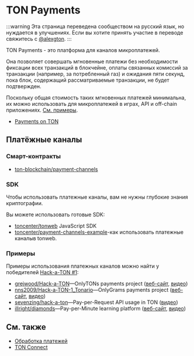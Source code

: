 # TON Payments

:::warning
Эта страница переведена сообществом на русский язык, но нуждается в улучшениях. Если вы хотите принять участие в переводе свяжитесь с [@alexgton](https://t.me/alexgton).
:::

TON Payments - это платформа для каналов микроплатежей.

Она позволяет совершать мгновенные платежи без необходимости фиксации всех транзакций в блокчейне, оплаты связанных комиссий за транзакции (например, за потребленный газ) и ожидания пяти секунд, пока блок, содержащий рассматриваемые транзакции, не будет подтвержден.

Поскольку общая стоимость таких мгновенных платежей минимальна, их можно использовать для микроплатежей в играх, API и off-chain приложениях. [См. примеры](/v3/documentation/dapps/defi/ton-payments#examples).

- [Payments on TON](https://blog.ton.org/ton-payments)

## Платёжные каналы

### Смарт-контракты

- [ton-blockchain/payment-channels](https://github.com/ton-blockchain/payment-channels)

### SDK

Чтобы использовать платежные каналы, вам не нужны глубокие знания криптографии.

Вы можете использовать готовые SDK:

- [toncenter/tonweb](https://github.com/toncenter/tonweb) JavaScript SDK
- [toncenter/payment-channels-example](https://github.com/toncenter/payment-channels-example)-как использовать платежные каналыв tonweb.

### Примеры

Примеры использования платежных каналов можно найти у победителей [Hack-a-TON #1](https://ton.org/hack-a-ton-1):

- [grejwood/Hack-a-TON](https://github.com/Grejwood/Hack-a-TON)—OnlyTONs payments project ([веб-сайт](https://main.d3puvu1kvbh8ti.amplifyapp.com/), [видео](https://www.youtube.com/watch?v=38JpX1vRNTk))
- [nns2009/Hack-a-TON-1_Tonario](https://github.com/nns2009/Hack-a-TON-1_Tonario)—OnlyGrams payments project ([веб-сайт](https://onlygrams.io/), [видео](https://www.youtube.com/watch?v=gm5-FPWn1XM))
- [sevenzing/hack-a-ton](https://github.com/sevenzing/hack-a-ton)—Pay-per-Request API usage in TON ([видео](https://www.youtube.com/watch?v=7lAnbyJdpOA\&feature=youtu.be))
- [illright/diamonds](https://github.com/illright/diamonds)—Pay-per-Minute learning platform ([веб-сайт](https://diamonds-ton.vercel.app/), [видео](https://www.youtube.com/watch?v=g9wmdOjAv1s))

## См. также

- [Обработка платежей](/v3/guidelines/dapps/asset-processing/payments-processing)
- [TON Connect](/v3/guidelines/ton-connect/overview)
